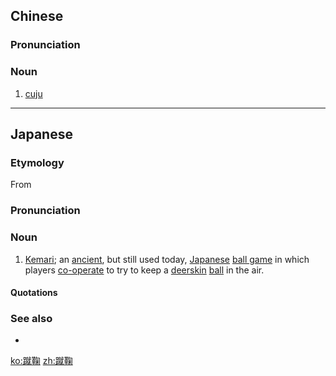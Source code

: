 ==Chinese==
{{zh-forms|t2=蹴踘}}

===Pronunciation===
{{zh-pron
|m=cù鞠
|c=cuk1 guk1
|cat=n
}}

===Noun===
{{zh-noun}}

# [[cuju]]

{{zh-cat|Sports}}

----

==Japanese==
{{wikipedia|lang=ja}}
{{ja-kanjitab|け|まり|yomi=k}}

===Etymology===
From {{etyl|zh|ja}} {{m|zh|蹴鞠|tr=cùjū}}

===Pronunciation===
{{ja-pron|けまり}}

===Noun===
{{ja-noun|けまり}}

# [[kemari|Kemari]]; an [[ancient]], but still used today, [[Japanese]] [[ball game]] in which players [[co-operate]] to try to keep a [[deerskin]] [[ball]] in the air.

====Quotations====
{{rfquote|lang=ja}}

===See also===
* {{ja-r|フットボール}}

[[ko:蹴鞠]]
[[zh:蹴鞠]]